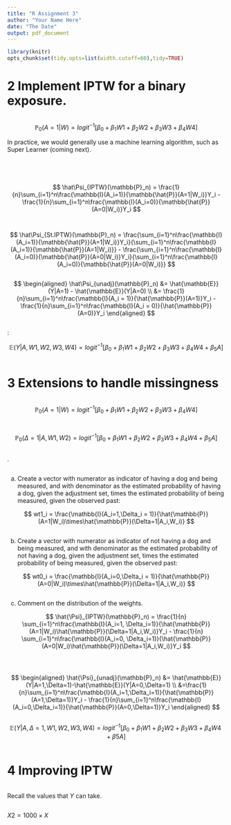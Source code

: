 ```yaml
---
title: "R Assignment 3"
author: "Your Name Here"
date: "The Date"
output: pdf_document
---
```


```r
library(knitr)
opts_chunk$set(tidy.opts=list(width.cutoff=60),tidy=TRUE)
```


# 2 Implement IPTW for a binary exposure.

\textbf{1. Read in and explore the data set $\texttt{RAssign3.csv}$.}

```R

```

\textbf{2. Estimate the propensity score $\mathbb{P}_0(A=1|W)$, which is the conditional probability of owning a dog given the participants characteristics.  Use the following \textit{a priori}-specified parametric regression model:}

$$
\mathbb{P}_0(A=1|W)=logit^{-1}[\beta_0 + \beta_1W1 + \beta_2W2 + \beta_3W3 + \beta_4W4]
$$

In practice, we would generally use a machine learning algorithm, such as Super Learner (coming next).

```R

```

\textbf{3. Predict each participant's probability of having and not having a dog, given their covariates: $\mathbb{\hat{P}}(A=1|W_i)$ and $\mathbb{\hat{P}}(A=0|W_i)$.}

```R

```

\textbf{4.  Use the \texttt{summary} function to examine the distribution of the predicted probabilities $\mathbb{\hat{P}}(A=1|W_i)$ and $\mathbb{\hat{P}}(A=0|W_i)$. Any cause for concern?}

```R

```

\textbf{5. Create the weights, and comment on the distribution of the weights.}

```R

```

\textbf{6. Evaluate the IPTW estimand by taking the difference of the empirical means of the weighted outcomes:}

$$
\hat\Psi_{IPTW}(\mathbb{P}_n) = \frac{1}{n}\sum_{i=1}^n\frac{\mathbb{I}(A_i=1)}{\mathbb{\hat{P}}(A=1|W_i)}Y_i - \frac{1}{n}\sum_{i=1}^n\frac{\mathbb{I}(A_i=0)}{\mathbb{\hat{P}}(A=0|W_i)}Y_i
$$

```R

```

\textbf{7. Arbitrarily truncate the weights at 10 and re-evaluate the IPTW estimand.}

```R

```

\textbf{8. Implement the stabilized IPTW estimator (a.k.a. the modified Horvitz-Thompson estimator):}

$$
\hat\Psi_{St.IPTW}(\mathbb{P}_n) = \frac{\sum_{i=1}^n\frac{\mathbb{I}(A_i=1)}{\mathbb{\hat{P}}(A=1|W_i)}Y_i}{\sum_{i=1}^n\frac{\mathbb{I}(A_i=1)}{\mathbb{\hat{P}}(A=1|W_i)}} - \frac{\sum_{i=1}^n\frac{\mathbb{I}(A_i=0)}{\mathbb{\hat{P}}(A=0|W_i)}Y_i}{\sum_{i=1}^n\frac{\mathbb{I}(A_i=0)}{\mathbb{\hat{P}}(A=0|W_i)}}
$$

```R

```

\textbf{9. For comparision, also implement the unadjusted estimator.}

$$
\begin{aligned}
\hat\Psi_{unadj}(\mathbb{P}_n) &= \hat{\mathbb{E}}(Y|A=1) - \hat{\mathbb{E}}(Y|A=0) \\
&= \frac{1}{n}\sum_{i=1}^n\frac{\mathbb{I}(A_i = 1)}{\hat{\mathbb{P}}(A=1)}Y_i - \frac{1}{n}\sum_{i=1}^n\frac{\mathbb{I}(A_i = 0)}{\hat{\mathbb{P}}(A=0)}Y_i
\end{aligned}
$$

```R

```

\textbf{10. \textit{Bonus:} Implement a simple substitution estimator (a.k.a. parameteric G-computation) of $\Psi(\mathbb{P}_0)$ using the following parametric regression to estimate $\mathbb{E}_0(Y|A,W1,W2,W3,W4)$}:

$$
\mathbb{E}(Y|A,W1,W2,W3,W4) = logit^{-1}[\beta_0 + \beta_1W1 + \beta_2W2 + \beta_3W3 + \beta_4W4 + \beta_5A]
$$

```R

```

\textbf{11. Comment on the results.}

# 3 Extensions to handle missingness

\textbf{1. Import and explore the modified data set \texttt{RAssign3.missing.csv}.}

```R

```

\textbf{2.  Estimate the propensity score $\mathbb{P}_0(A=1 | W)$, which is the conditional probability of owning a dog, given the participant's characteristics.  Use the following \textit{a priori}-specified parametric regression model:}

$$
\mathbb{P}_0(A=1|W)=logit^{-1}[\beta_0 + \beta_1W1 + \beta_2W2 + \beta_3W3 + \beta_4W4]
$$

```R

```

\textbf{3. Predict each participant's probability of having and not having a dog, given their covariates: $\hat{\mathbb{P}}(A=1|W_i)$ and  $\hat{\mathbb{P}}(A=0|W_i)$.}

```R

```

\textbf{4.  Estimate the probability of being measured, given the exposure, sex, age, baseline cardiovascular health, and SES: $\mathbb{P}_0(\Delta = 1 | A,W)$.  Use the following \textit{a priori}-specified parametric regression model:}

$$
\mathbb{P}_0(\Delta=1|A,W1,W2) = logit^{-1}[\beta_0 + \beta_1W1 + \beta_2W2 + \beta_3W3 + \beta_4W4 + \beta_5A]
$$

```R

```

\textbf{5. Predict each participant's probability of being measured, given their observed past $\hat{\mathbb{P}}(\Delta=1|A_i, W_i)$}.

```R

```

\textbf{6. Create the weights - now accounting for confounding and incomplete measurement.}

(a) Create a vector \texttt{wt1} with numerator as indicator of having a dog and being measured, and with denominator as the estimated probability of having a dog, given the adjustment set, times the estimated probability of being measured, given the observed past:

$$
wt1_i = \frac{\mathbb{I}(A_i=1,\Delta_i = 1)}{\hat{\mathbb{P}}(A=1|W_i)\times\hat{\mathbb{P}}(\Delta=1|A_i,W_i)}
$$

```R

```

(b) Create a vector \texttt{wt0} with numerator as indicator of not having a dog and being measured, and with denominator as the estimated probability of not having a dog, given the adjustment set, times the estimated probability of being measured, given the observed past:

$$
wt0_i = \frac{\mathbb{I}(A_i=0,\Delta_i = 1)}{\hat{\mathbb{P}}(A=0|W_i)\times\hat{\mathbb{P}}(\Delta=1|A_i,W_i)}
$$

```R

```

(c) Comment on the distribution of the weights.

\textbf{7. Evaluate the IPTW estimand by taking the difference of the empirical means of the weighted outcomes:}

$$
\hat{\Psi}_{IPTW}(\mathbb{P}_n) = \frac{1}{n} \sum_{i=1}^n\frac{\mathbb{I}(A_i=1, \Delta_i=1)}{\hat{\mathbb{P}}(A=1|W_i)\hat{\mathbb{P}}(\Delta=1|A_i,W_i)}Y_i - \frac{1}{n} \sum_{i=1}^n\frac{\mathbb{I}(A_i=0, \Delta_i=1)}{\hat{\mathbb{P}}(A=0|W_i)\hat{\mathbb{P}}(\Delta=1|A_i,W_i)}Y_i
$$

```R

```

\textbf{8. Arbitrarily truncate the weights at 10 and evaluate the IPTW estimand.}

```R

```

\textbf{9. Implement the stabilized IPTW estimator (a.k.a. the modified Horvitz-Thompson estimator).}

```R

```

\textbf{10. For comparison, also implement the unadjusted estimator.}

$$
\begin{aligned}
\hat{\Psi}_{unadj}(\mathbb{P}_n) &= \hat{\mathbb{E}}(Y|A=1,\Delta=1)-\hat{\mathbb{E}}(Y|A=0,\Delta=1) \\
&=\frac{1}{n}\sum_{i=1}^n\frac{\mathbb{I}(A_i=1,\Delta_i=1)}{\hat{\mathbb{P}}(A=1,\Delta=1)}Y_i - \frac{1}{n}\sum_{i=1}^n\frac{\mathbb{I}(A_i=0,\Delta_i=1)}{\hat{\mathbb{P}}(A=0,\Delta=1)}Y_i
\end{aligned}
$$

```R

```

\textbf{11. \textit{Bonus:} Implement a simple substitution estimator (a.k.a. parametric G-computation) of $\Psi(\mathbb{P_0})$, where in the first step the following parametric regression is used to estimate $\mathbb{E}_0(Y|A, W1, W2, W3, W4)$ - \textit{among those who are measured:}}

$$
\mathbb{E}(Y|A, \Delta=1, W1,W2,W3,W4) = logit^{-1}[\beta_0 + \beta_1W1 + \beta_2W2 + \beta_3W3 + \beta_4W4 + \beta5A]
$$

\texttt{outcomereg <- glm(Y ~ A + W1 + W2 + W3 + W4, data=ObsData[ObsData\$Delta==1,], family="binomial")}

```R

```

\textbf{12. Comment on the results.}

# 4 Improving IPTW

\textbf{1. Run the code given in Rassign3\_modifiedIPTW.R and report how the standard IPTW and modified Horvitz-Thompson estimators perform in terms of bias, variance, and MSE over 2000 simulations each with sample size 1000.  Which estimator would you use in practice?}

```R

```

\textbf{2. Look at the IPTW column in the \texttt{est} matrix.  What do you notice about the IPTW estimates across these 2000 Monte Carlo draws?} \texttt{Hint:} Recall the values that $Y$ can take.

```R

```

\textbf{3. What is the variance of a random variable $X$ with $\mathbb{P}(X=0)=1/2$ and $\mathbb{P}(X=1)=1/2$?}

\textbf{4. What is the variance of a random variable $X2$ with $Pr(X2=0)=1/2$ and $Pr(X2=1000)=1/2$?}

\texttt{Hint:} $X2 = 1000 \times X$

\textbf{5. How are the above two calculations relevant to improving the IPTW estimator in this problem? We currently have an estimator that is an empirical mean of variables like those in Question 4.  What transformations of the outcome $Y$ would make your estimator behave more like an empirical mean of variables like those in Question 3?}

\textbf{6. \textit{Graded leniently:} Write down an estimator $\hat{\Psi}_{my.est}$ which applies the ideas of the previous three questions into an estimator.  There's no need to give the best possible estimator, but you should give an estimator that outperforms the IPTW estimator by a significant margin (i.e., does as or almost as well as the modified Horvitz-Thompson estimator in terms of bias/variance/MSE).}

\textbf{7. \textit{Graded leniently:} Code your estimator and replace the NA on the line $\texttt{my.est = NA}$ with the estimator you defined in the previous question.  Report the bias/variance/MSE of your estimator over the 2000 Monte Carlo draws.}
